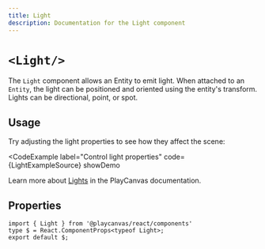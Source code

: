 ```yaml
---
title: Light
description: Documentation for the Light component
---
```



# `<Light/>`

The `Light` component allows an Entity to emit light. When attached to an `Entity`, the light can be positioned and oriented using the entity's transform. Lights can be directional, point, or spot.

## Usage

Try adjusting the light properties to see how they affect the scene:

<CodeExample
  label="Control light properties"
  code={LightExampleSource}
  showDemo
>
  <Application>
    <Staging 
      useLight={false} 
      useGrid={true} 
      camera={[3, 3, 3]} 
      useControls={true}
      useShadow={true}
    >
      <LightExample />
    </Staging>
  </Application>
</CodeExample>

Learn more about [Lights](https://api.playcanvas.com/engine/classes/LightComponent.html) in the PlayCanvas documentation.

## Properties

```tsx asTypedoc
import { Light } from '@playcanvas/react/components'
type $ = React.ComponentProps<typeof Light>;
export default $;
```
